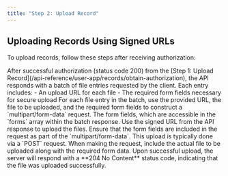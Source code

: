 ```yaml
---
title: "Step 2: Upload Record"
---
```

## Uploading Records Using Signed URLs

To upload records, follow these steps after receiving authorization:

<Step title="Step 1: Obtain File Entries">
    After successful authorization (status code 200) from the [Step 1: Upload Record](/api-reference/user-app/records/obtain-authorization), the API responds with a batch of file entries requested by the client. Each entry includes:
    - An upload URL for each file
    - The required form fields necessary for secure upload
</Step>

<Step title="Step 2: Iterate Over Files">
    For each file entry in the batch, use the provided URL, the file to be uploaded, and the required form fields to construct a `multipart/form-data` request. The form fields, which are accessible in the `forms` array within the batch response.
</Step>

<Step title="Step 3: Upload to the Specified URL">
    Use the signed URL from the API response to upload the files. Ensure that the form fields are included in the request as part of the `multipart/form-data`. This upload is typically done via a `POST` request.
    <Note>
        When making the request, include the actual file to be uploaded along with the required form data. Upon successful upload, the server will respond with a **204 No Content** status code, indicating that the file was uploaded successfully.
    </Note>
</Step>





